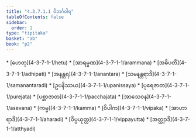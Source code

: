 ```yaml
---
title: "4.3.7.1.1 ဝိဘင်္ဂဝါရ"
tableOfContents: false
sidebar:
  order: 1
type: "tipitaka"
basket: "ab"
book: "p2"
---
```



<DynamicBreadcrumb />



<TableOfContents book="p2" section="4.3.7.1.1">
* [ဟေတု](4-3-7-1-1/hetu)
* [အာရမ္မဏ](4-3-7-1-1/arammana)
* [အဓိပတိ](4-3-7-1-1/adhipati)
* [အနန္တရ](4-3-7-1-1/anantara)
* [သမနန္တရာဒိ](4-3-7-1-1/samanantaradi)
* [ဥပနိဿယ](4-3-7-1-1/upanissaya)
* [ပုရေဇာတ](4-3-7-1-1/purejata)
* [ပစ္ဆာဇာတ](4-3-7-1-1/pacchajata)
* [အာသေဝန](4-3-7-1-1/asevana)
* [ကမ္မ](4-3-7-1-1/kamma)
* [ဝိပါက](4-3-7-1-1/vipaka)
* [အာဟာရာဒိ](4-3-7-1-1/aharadi)
* [ဝိပ္ပယုတ္တ](4-3-7-1-1/vippayutta)
* [အတ္ထျာဒိ](4-3-7-1-1/atthyadi)
</TableOfContents>